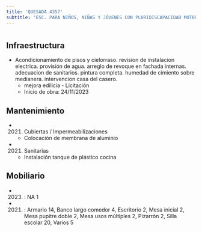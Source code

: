 ```yaml
---
title: 'QUESADA 4357'
subtitle: 'ESC. PARA NIÑOS, NIÑAS Y JÓVENES CON PLURIDISCAPACIDAD MOTORA N° 11 DR. AQUILES GAREISO'
---
```


#
## Infraestructura

* Acondicionamiento de pisos y cielorraso. revision de instalacion electrica.  provisión de agua. arreglo de revoque en fachada internas. adecuacion de sanitarios. pintura completa. humedad de cimiento sobre medianera. intervencion casa del casero. 
    + mejora edilicia - Licitación 
    + Inicio de obra: 24/11/2023 






## Mantenimiento

*  (2021) Cubiertas / Impermeabilizaciones 
    + Colocación de membrana de aluminio

*  (2021) Sanitarias 
    + Instalación  tanque de plástico cocina





## Mobiliario

*  (2023) : NA 1 

*  (2021) : Armario 14, Banco largo comedor 4, Escritorio 2, Mesa inicial 2, Mesa pupitre doble 2, Mesa usos múltiples 2, Pizarrón 2, Silla escolar 20, Varios 5 



